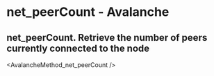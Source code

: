 # net_peerCount  - Avalanche

## net_peerCount. Retrieve the number of peers currently connected to the node


<AvalancheMethod_net_peerCount />
